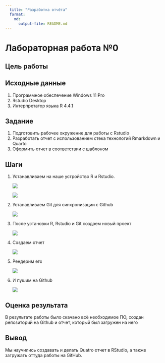 ```yaml
---
  title: "Разработка отчёта"
  format: 
    md: 
      output-file: README.md
---
```


# Лабораторная работа №0

## Цель работы 

<!--Развить практические навыки использования современного стека воспроизводимых исследований -->

## Исходные данные

  1. Программное обеспечение Windows 11 Pro
  2. Rstudio Desktop
  3. Интерпретатор языка R 4.4.1

## Задание

  1. Подготовить рабочее окружение для работы с Rstudio
  2. Разработать отчет с использованием стека технологий Rmarkdown и Quarto
  3. Оформить отчет в соответствии с шаблоном

## Шаги

 1. Устанавливаем на наше устройство R и Rstudio.

    ![](images/установка R.png)

    ![](images/установка RStudio.png)

 2. Устанавливаем Git для синхронизации с Github

    ![](images/установка Git.png)

 3. После установки R, Rstudio и Git создаем новый проект

    ![](images/новый проект.png)

 4. Создаем отчет

    ![](images/отчет.png)

 5. Рендерим его

    ![](images/рендер.png)

 6. И пушим на Github

    ![](img/7.png)

## Оценка результата

В результате работы было скачано всё необходимое ПО, создан репозиторий на Github и отчет, который был загружен на него

## Вывод

Мы научились создавать и делать Quatro отчет в RStudio, а также загружать оттуда работы на GitHub.